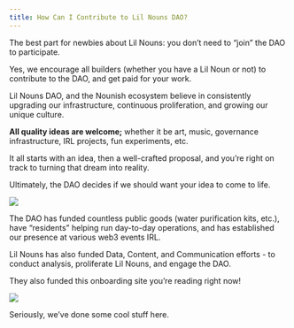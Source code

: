 ```yaml
---
title: How Can I Contribute to Lil Nouns DAO?
---
```


The best part for newbies about Lil Nouns: you don’t need to “join” the DAO to participate.

Yes, we encourage all builders (whether you have a Lil Noun or not) to contribute to the DAO, and get paid for your work.

Lil Nouns DAO, and the Nounish ecosystem believe in consistently upgrading our infrastructure, continuous proliferation, and growing our unique culture.

**All quality ideas are welcome;** whether it be art, music, governance infrastructure, IRL projects, fun experiments, etc.

It all starts with an idea, then a well-crafted proposal, and you’re right on track to turning that dream into reality.

Ultimately, the DAO decides if we should want your idea to come to life.

![](/assets/lil-nouns-treasury.png)

The DAO has funded countless public goods (water purification kits, etc.), have “residents” helping run day-to-day operations, and has established our presence at various web3 events IRL.

Lil Nouns has also funded Data, Content, and Communication efforts - to conduct analysis, proliferate Lil Nouns, and engage the DAO.

They also funded this onboarding site you’re reading right now!&#x20;

![](/assets/nouns101-proposal.png)

Seriously, we’ve done some cool stuff here.
